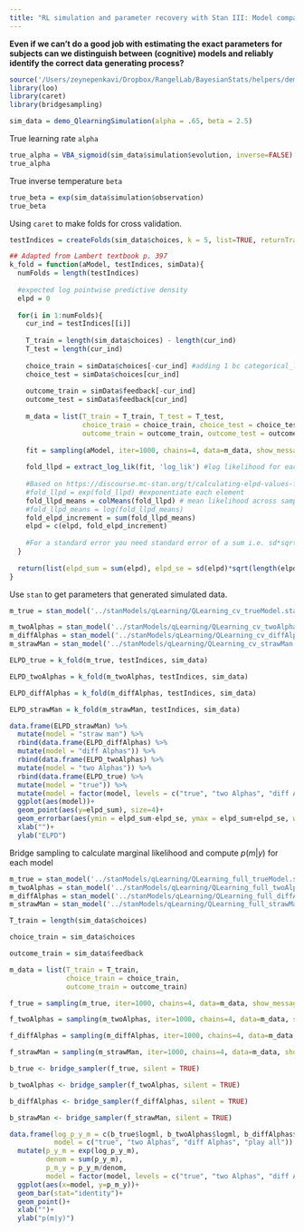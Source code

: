 ```yaml
---
title: "RL simulation and parameter recovery with Stan III: Model comparison"
---
```


**Even if we can't do a good job with estimating the exact parameters for subjects can we distinguish between (cognitive) models and reliably identify the correct data generating process?**

```r
source('/Users/zeynepenkavi/Dropbox/RangelLab/BayesianStats/helpers/demo_QlearningSimulation.R')
library(loo)
library(caret)
library(bridgesampling)
```

```r
sim_data = demo_QlearningSimulation(alpha = .65, beta = 2.5)
```

True learning rate `alpha`

```r
true_alpha = VBA_sigmoid(sim_data$simulation$evolution, inverse=FALSE)
true_alpha
```

True inverse temperature `beta`

```r
true_beta = exp(sim_data$simulation$observation)
true_beta
```

Using `caret` to make folds for cross validation.

```r
testIndices = createFolds(sim_data$choices, k = 5, list=TRUE, returnTrain = FALSE)
```

```r
## Adapted from Lambert textbook p. 397
k_fold = function(aModel, testIndices, simData){
  numFolds = length(testIndices)
  
  #expected log pointwise predictive density
  elpd = 0
  
  for(i in 1:numFolds){
    cur_ind = testIndices[[i]]
  
    T_train = length(sim_data$choices) - length(cur_ind)
    T_test = length(cur_ind)
  
    choice_train = simData$choices[-cur_ind] #adding 1 bc categorical_logit has support over [1,2]
    choice_test = simData$choices[cur_ind]
    
    outcome_train = simData$feedback[-cur_ind] 
    outcome_test = simData$feedback[cur_ind] 
    
    m_data = list(T_train = T_train, T_test = T_test, 
                  choice_train = choice_train, choice_test = choice_test, 
                  outcome_train = outcome_train, outcome_test = outcome_test)
    
    fit = sampling(aModel, iter=1000, chains=4, data=m_data, show_messages=FALSE, verbose=FALSE, refresh= 0)
    
    fold_llpd = extract_log_lik(fit, 'log_lik') #log likelihood for each sample (1000) and observations in this fold
    
    #Based on https://discourse.mc-stan.org/t/calculating-elpd-values-for-a-stan-model-k-fold-cross-validation/3570/7
    #fold_llpd = exp(fold_llpd) #exponentiate each element
    fold_llpd_means = colMeans(fold_llpd) # mean likelihood across samples for each y_test in this fold
    #fold_llpd_means = log(fold_llpd_means)
    fold_elpd_increment = sum(fold_llpd_means)
    elpd = c(elpd, fold_elpd_increment)
    
    #For a standard error you need standard error of a sum i.e. sd*sqrt(n)
  }
  
  return(list(elpd_sum = sum(elpd), elpd_se = sd(elpd)*sqrt(length(elpd))))
}
```

Use `stan` to get parameters that generated simulated data.

```r
m_true = stan_model('../stanModels/qLearning/QLearning_cv_trueModel.stan')
```

```r
m_twoAlphas = stan_model('../stanModels/qLearning/QLearning_cv_twoAlphas.stan')
m_diffAlphas = stan_model('../stanModels/qLearning/QLearning_cv_diffAlphas.stan')
m_strawMan = stan_model('../stanModels/qLearning/QLearning_cv_strawMan.stan')
```

```r
ELPD_true = k_fold(m_true, testIndices, sim_data)
```

```r
ELPD_twoAlphas = k_fold(m_twoAlphas, testIndices, sim_data)
```

```r
ELPD_diffAlphas = k_fold(m_diffAlphas, testIndices, sim_data)
```

```r
ELPD_strawMan = k_fold(m_strawMan, testIndices, sim_data)
```

```r
data.frame(ELPD_strawMan) %>%
  mutate(model = "straw man") %>%
  rbind(data.frame(ELPD_diffAlphas) %>%
  mutate(model = "diff Alphas")) %>%
  rbind(data.frame(ELPD_twoAlphas) %>%
  mutate(model = "two Alphas")) %>%
  rbind(data.frame(ELPD_true) %>%
  mutate(model = "true")) %>%
  mutate(model = factor(model, levels = c("true", "two Alphas", "diff Alphas", "straw man"), labels = c("true", "two Alphas", "diff Alphas", "play all"))) %>%
  ggplot(aes(model))+
  geom_point(aes(y=elpd_sum), size=4)+
  geom_errorbar(aes(ymin = elpd_sum-elpd_se, ymax = elpd_sum+elpd_se, width=0))+
  xlab("")+
  ylab("ELPD")
```

Bridge sampling to calculate marginal likelihood and compute $p(m|y)$ for each model

```r
m_true = stan_model('../stanModels/qLearning/QLearning_full_trueModel.stan')
m_twoAlphas = stan_model('../stanModels/qLearning/QLearning_full_twoAlphas.stan')
m_diffAlphas = stan_model('../stanModels/qLearning/QLearning_full_diffAlphas.stan')
m_strawMan = stan_model('../stanModels/qLearning/QLearning_full_strawMan.stan')
```

```r
T_train = length(sim_data$choices)

choice_train = sim_data$choices

outcome_train = sim_data$feedback

m_data = list(T_train = T_train, 
              choice_train = choice_train, 
              outcome_train = outcome_train)
```

```r
f_true = sampling(m_true, iter=1000, chains=4, data=m_data, show_messages=FALSE, verbose=FALSE, refresh= 0)
```

```r
f_twoAlphas = sampling(m_twoAlphas, iter=1000, chains=4, data=m_data, show_messages=FALSE, verbose=FALSE, refresh= 0)
```

```r
f_diffAlphas = sampling(m_diffAlphas, iter=1000, chains=4, data=m_data, show_messages=FALSE, verbose=FALSE, refresh= 0)
```

```r
f_strawMan = sampling(m_strawMan, iter=1000, chains=4, data=m_data, show_messages=FALSE, verbose=FALSE, refresh= 0)
```

```r
b_true <- bridge_sampler(f_true, silent = TRUE)
```

```r
b_twoAlphas <- bridge_sampler(f_twoAlphas, silent = TRUE)
```

```r
b_diffAlphas <- bridge_sampler(f_diffAlphas, silent = TRUE)
```

```r
b_strawMan <- bridge_sampler(f_strawMan, silent = TRUE)
```

```r
data.frame(log_p_y_m = c(b_true$logml, b_twoAlphas$logml, b_diffAlphas$logml, b_strawMan$logml),
           model = c("true", "two Alphas", "diff Alphas", "play all")) %>%
  mutate(p_y_m = exp(log_p_y_m),
         denom = sum(p_y_m),
         p_m_y = p_y_m/denom,
         model = factor(model, levels = c("true", "two Alphas", "diff Alphas", "play all"))) %>%
  ggplot(aes(x=model, y=p_m_y))+
  geom_bar(stat="identity")+
  geom_point()+
  xlab("")+
  ylab("p(m|y)")
```